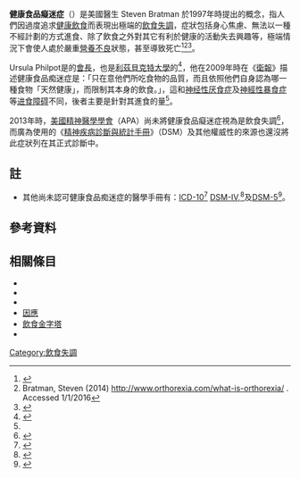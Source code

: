 '''健康食品癡迷症'''（{{lang-en|orthorexia nervosa，又稱orthorexia}}）是美國醫生 Steven Bratman 於1997年時提出的概念，指人們因過度追求[[健康飲食|健康飲食]]而表現出極端的[[飲食失調|飲食失調]]，症狀包括身心焦慮、無法以一種不經計劃的方式進食、除了飲食之外對其它有利於健康的活動失去興趣等，極端情況下會使人處於嚴重[[營養不良|營養不良]]狀態，甚至導致死亡<ref name="Healthy food obsession sparks rise in new eating disorder">{{cite news | url        = http://www.guardian.co.uk/society/2009/aug/16/orthorexia-mental-health-eating-disorder | title        = Healthy food obsession sparks rise in new eating disorder | first        = Amelia | last        = Hill | date        = 16 August 2009 | work        = The Guardian | accessdate        = 16 October 2010 | location        = London | archive-date        = 2013-06-23 | archive-url        = https://web.archive.org/web/20130623032434/http://www.guardian.co.uk/society/2009/aug/16/orthorexia-mental-health-eating-disorder | dead-url        = no }}</ref><ref>Bratman, Steven (2014) http://www.orthorexia.com/what-is-orthorexia/ {{Wayback|url=http://www.orthorexia.com/what-is-orthorexia/ |date=20201202123651 }}. Accessed 1/1/2016</ref><ref>{{cite news | url       = http://www.time.com/time/health/article/0,8599,1963297,00.html | title       = Orthorexia: Can Healthy Eating Be a Disorder? | first       = Bonnie | last       = Rochman | date       = 12 February 2010 | accessdate       = 4 January 2012 | work       = Time | archive-date       = 2012-10-31 | archive-url       = https://www.webcitation.org/6BolHeR9R?url=http://www.time.com/time/health/article/0,8599,1963297,00.html | dead-url       = no }}</ref>。

Ursula Philpot是{{le|英国饮食协会|British Dietetic Association}}的[[會長|會長]]，也是[[利茲貝克特大學|利茲貝克特大學]]的{{le|高级讲师|senior lecturer}}<ref>{{cite web
 | url        = http://www.channel4.com/programmes/supersize-vs-superskinny/articles/ursula-philpot
 | title        = Supersize vs Superskinny - Expert Profiles - Ursula Philpot
 | date        = 2011-04-07
 | work        = Channel 4
 | accessdate        = 2010-10-19
 | archive-date        = 2013-01-28
 | archive-url        = https://web.archive.org/web/20130128001913/http://www.channel4.com/programmes/supersize-vs-superskinny/articles/ursula-philpot
 | dead-url        = no
 }}</ref>，他在2009年時在《[[衛報|衛報]]》描述健康食品痴迷症是：「只在意他們所吃食物的品質，而且依照他們自身認為哪一種食物「天然健康」，而限制其本身的飲食。」，這和[[神经性厌食症|神经性厌食症]]及[[神經性暴食症|神經性暴食症]]等[[进食障碍|进食障碍]]不同，後者主要是針對其進食的量<ref name="Healthy food obsession sparks rise in new eating disorder"/>。

2013年時，[[美國精神醫學學會|美國精神醫學學會]]（APA）尚未將健康食品癡迷症視為是飲食失調<ref>{{Cite web |url=https://rua.ua.es/dspace/bitstream/10045/34900/1/jhse_Vol_8_N_IV_1045-1053.pdf |title=Exploring scientific legitimacy of orthorexia nervosa:a newly emerging eating disorder |accessdate=2016-10-03 |archive-date=2019-03-07 |archive-url=https://web.archive.org/web/20190307223551/https://rua.ua.es/dspace/bitstream/10045/34900/1/jhse_Vol_8_N_IV_1045-1053.pdf |dead-url=no }}</ref>，而廣為使用的《[[精神疾病診斷與統計手冊|精神疾病診斷與統計手冊]]》（DSM）及其他權威性的來源也還沒將此症狀列在其正式診斷中{{Ref_label|A|a|none}}。

==註==
{{Refbegin}}
* {{Note label|A|a|none}}其他尚未認可健康食品痴迷症的醫學手冊有：[[ICD-10|ICD-10]]<ref>{{cite web
 | url         = http://priory.com/psych/ICD.htm
 | title         = ICD10 Codes
 | work         = Psychiatr Online
 | accessdate         = 16 October 2010
 | archive-date         = 2020-09-06
 | archive-url         = https://web.archive.org/web/20200906143159/https://priory.com/psych/ICD.htm
 | dead-url         = no
 }}</ref> [[DSM-IV|DSM-IV]],<ref>{{cite web
 |url         = http://www.behavenet.com/capsules/disorders/dsm4TRclassification.htm
 |title       = APA Diagnostic Classification
 |work        = BehaveNet
 |accessdate  = 16 October 2010
 |deadurl     = yes
 |archiveurl  = https://web.archive.org/web/20111026155340/http://www.behavenet.com/capsules/disorders/dsm4TRclassification.htm
 |archivedate = 2011年10月26日
}}</ref>及[[DSM-5|DSM-5]]<ref>{{cite web
 | url         = http://www.dsm5.org/ProposedRevisions/Pages/InfancyChildhoodAdolescence.aspx
 | title         = Disorders Usually First Diagnosed in Infancy, Childhood, or Adolescence
 | work         = American Psychiatric Association
 | accessdate         = 16 October 2010
 | archive-date         = 2012-06-15
 | archive-url         = https://web.archive.org/web/20120615003557/http://www.dsm5.org/ProposedRevisions/Pages/InfancyChildhoodAdolescence.aspx
 | dead-url         = no
 }}</ref>。
{{Refend}}

==參考資料==
{{reflist}}

==相關條目==
* {{le|慰藉食物|Comfort food}}
* {{le|情緒化進食|Emotional eating}}
* {{le|飲食 (營養)|diet (nutrition)飲食}}
* [[因應|因應]]
* [[飲食金字塔|飲食金字塔]]
* {{le|化學恐懼症|Chemophobia}}


[[Category:飲食失調|Category:飲食失調]]